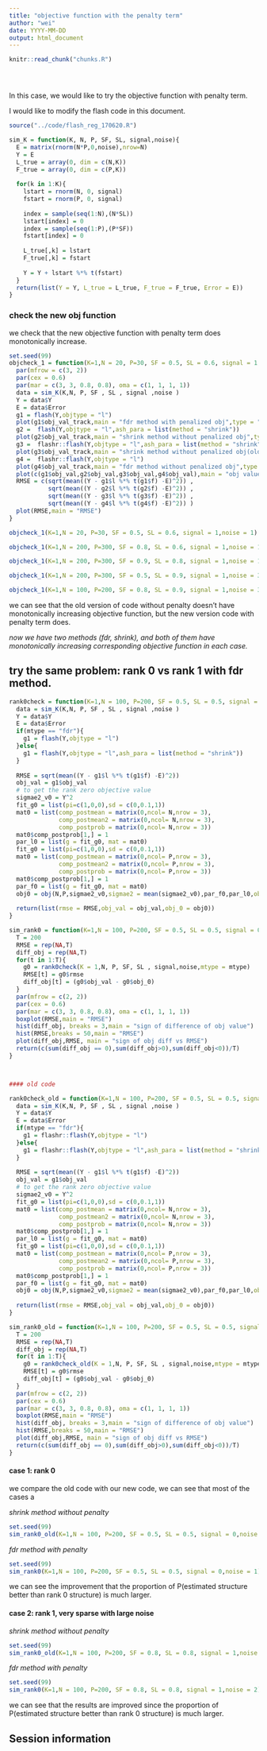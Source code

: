 ```yaml
---
title: "objective function with the penalty term"
author: "wei"
date: YYYY-MM-DD
output: html_document
---
```


<!-- The file analysis/chunks.R contains chunks that define default settings
shared across the workflowr files. -->
```r
knitr::read_chunk("chunks.R")
```

<!-- Update knitr chunk options -->
```r
```

<!-- Insert the date the file was last updated -->
```r
```

<!-- Insert the code version (Git commit SHA1) if Git repository exists and R
 package git2r is installed -->
```r
```

<!-- Add your analysis here -->

In this case, we would like to try the objective function with penalty term.

I would like to modify the flash code in this document.

```r
source("../code/flash_reg_170620.R")
```


```r
sim_K = function(K, N, P, SF, SL, signal,noise){
  E = matrix(rnorm(N*P,0,noise),nrow=N)
  Y = E
  L_true = array(0, dim = c(N,K))
  F_true = array(0, dim = c(P,K))
  
  for(k in 1:K){
    lstart = rnorm(N, 0, signal)
    fstart = rnorm(P, 0, signal)
    
    index = sample(seq(1:N),(N*SL))
    lstart[index] = 0
    index = sample(seq(1:P),(P*SF))
    fstart[index] = 0
    
    L_true[,k] = lstart
    F_true[,k] = fstart
    
    Y = Y + lstart %*% t(fstart)
  }
  return(list(Y = Y, L_true = L_true, F_true = F_true, Error = E))
}
```

### check the new obj function

we check that the new objective function with penalty term does monotonically increase.

```r
set.seed(99)
objcheck_1 = function(K=1,N = 20, P=30, SF = 0.5, SL = 0.6, signal = 1,noise = 1){
  par(mfrow = c(3, 2))
  par(cex = 0.6)
  par(mar = c(3, 3, 0.8, 0.8), oma = c(1, 1, 1, 1))
  data = sim_K(K,N, P, SF , SL , signal ,noise )
  Y = data$Y
  E = data$Error
  g1 = flash(Y,objtype = "l")
  plot(g1$obj_val_track,main = "fdr method with penalized obj",type = "l")
  g2 =  flash(Y,objtype = "l",ash_para = list(method = "shrink"))
  plot(g2$obj_val_track,main = "shrink method without penalized obj",type = "l")
  g3 =  flashr::flash(Y,objtype = "l",ash_para = list(method = "shrink"))
  plot(g3$obj_val_track,main = "shrink method without penalized obj(old)",type = "l")
  g4 =  flashr::flash(Y,objtype = "l")
  plot(g4$obj_val_track,main = "fdr method without penalized obj",type = "l")
  plot(c(g1$obj_val,g2$obj_val,g3$obj_val,g4$obj_val),main = "obj value")
  RMSE = c(sqrt(mean((Y - g1$l %*% t(g1$f) -E)^2)) ,
           sqrt(mean((Y - g2$l %*% t(g2$f) -E)^2)) ,
           sqrt(mean((Y - g3$l %*% t(g3$f) -E)^2)) ,
           sqrt(mean((Y - g4$l %*% t(g4$f) -E)^2)) )
  plot(RMSE,main = "RMSE")
}
```


```r
objcheck_1(K=1,N = 20, P=30, SF = 0.5, SL = 0.6, signal = 1,noise = 1)
```

```r
objcheck_1(K=1,N = 200, P=300, SF = 0.8, SL = 0.6, signal = 1,noise = 1)
```

```r
objcheck_1(K=1,N = 200, P=300, SF = 0.9, SL = 0.8, signal = 1,noise = 1)
```

```r
objcheck_1(K=1,N = 200, P=300, SF = 0.5, SL = 0.9, signal = 1,noise = 3)
```

```r
objcheck_1(K=1,N = 100, P=200, SF = 0.8, SL = 0.9, signal = 1,noise = 3)
```

we can see that the old version of code without penalty doesn't have monotonically increasing objective function, but the new version code with penalty term does.

*now we have two methods (fdr, shrink), and both of them have monotonically increasing corresponding objective function in each case.*

## try the same problem: rank 0 vs rank 1 with  fdr method.

```r

rank0check = function(K=1,N = 100, P=200, SF = 0.5, SL = 0.5, signal = 0,noise = 1, mtype = "fdr"){
  data = sim_K(K,N, P, SF , SL , signal ,noise )
  Y = data$Y
  E = data$Error
  if(mtype == "fdr"){
    g1 = flash(Y,objtype = "l")
  }else{
    g1 = flash(Y,objtype = "l",ash_para = list(method = "shrink"))
  }
  
  RMSE = sqrt(mean((Y - g1$l %*% t(g1$f) -E)^2)) 
  obj_val = g1$obj_val
  # to get the rank zero objective value
  sigmae2_v0 = Y^2
  fit_g0 = list(pi=c(1,0,0),sd = c(0,0.1,1))
  mat0 = list(comp_postmean = matrix(0,ncol= N,nrow = 3),
              comp_postmean2 = matrix(0,ncol= N,nrow = 3),
              comp_postprob = matrix(0,ncol= N,nrow = 3))
  mat0$comp_postprob[1,] = 1
  par_l0 = list(g = fit_g0, mat = mat0)
  fit_g0 = list(pi=c(1,0,0),sd = c(0,0.1,1))
  mat0 = list(comp_postmean = matrix(0,ncol= P,nrow = 3),
              comp_postmean2 = matrix(0,ncol= P,nrow = 3),
              comp_postprob = matrix(0,ncol= P,nrow = 3))
  mat0$comp_postprob[1,] = 1
  par_f0 = list(g = fit_g0, mat = mat0)
  obj0 = obj(N,P,sigmae2_v0,sigmae2 = mean(sigmae2_v0),par_f0,par_l0,objtype = "lowerbound_lik")
  
  return(list(rmse = RMSE,obj_val = obj_val,obj_0 = obj0))
}

sim_rank0 = function(K=1,N = 100, P=200, SF = 0.5, SL = 0.5, signal = 0,noise = 1,mtype = "fdr"){
  T = 200
  RMSE = rep(NA,T)
  diff_obj = rep(NA,T)
  for(t in 1:T){
    g0 = rank0check(K = 1,N, P, SF, SL , signal,noise,mtype = mtype)
    RMSE[t] = g0$rmse
    diff_obj[t] = (g0$obj_val - g0$obj_0)
  }
  par(mfrow = c(2, 2))
  par(cex = 0.6)
  par(mar = c(3, 3, 0.8, 0.8), oma = c(1, 1, 1, 1))
  boxplot(RMSE,main = "RMSE")
  hist(diff_obj, breaks = 3,main = "sign of difference of obj value")
  hist(RMSE,breaks = 50,main = "RMSE")
  plot(diff_obj,RMSE, main = "sign of obj diff vs RMSE")
  return(c(sum(diff_obj == 0),sum(diff_obj>0),sum(diff_obj<0))/T)
}



#### old code

rank0check_old = function(K=1,N = 100, P=200, SF = 0.5, SL = 0.5, signal = 0,noise = 1, mtype = "shrink"){
  data = sim_K(K,N, P, SF , SL , signal ,noise )
  Y = data$Y
  E = data$Error
  if(mtype == "fdr"){
    g1 = flashr::flash(Y,objtype = "l")
  }else{
    g1 = flashr::flash(Y,objtype = "l",ash_para = list(method = "shrink"))
  }
  
  RMSE = sqrt(mean((Y - g1$l %*% t(g1$f) -E)^2)) 
  obj_val = g1$obj_val
  # to get the rank zero objective value
  sigmae2_v0 = Y^2
  fit_g0 = list(pi=c(1,0,0),sd = c(0,0.1,1))
  mat0 = list(comp_postmean = matrix(0,ncol= N,nrow = 3),
              comp_postmean2 = matrix(0,ncol= N,nrow = 3),
              comp_postprob = matrix(0,ncol= N,nrow = 3))
  mat0$comp_postprob[1,] = 1
  par_l0 = list(g = fit_g0, mat = mat0)
  fit_g0 = list(pi=c(1,0,0),sd = c(0,0.1,1))
  mat0 = list(comp_postmean = matrix(0,ncol= P,nrow = 3),
              comp_postmean2 = matrix(0,ncol= P,nrow = 3),
              comp_postprob = matrix(0,ncol= P,nrow = 3))
  mat0$comp_postprob[1,] = 1
  par_f0 = list(g = fit_g0, mat = mat0)
  obj0 = obj(N,P,sigmae2_v0,sigmae2 = mean(sigmae2_v0),par_f0,par_l0,objtype = "lowerbound_lik")
  
  return(list(rmse = RMSE,obj_val = obj_val,obj_0 = obj0))
}

sim_rank0_old = function(K=1,N = 100, P=200, SF = 0.5, SL = 0.5, signal = 0,noise = 1,mtype = "shrink"){
  T = 200
  RMSE = rep(NA,T)
  diff_obj = rep(NA,T)
  for(t in 1:T){
    g0 = rank0check_old(K = 1,N, P, SF, SL , signal,noise,mtype = mtype)
    RMSE[t] = g0$rmse
    diff_obj[t] = (g0$obj_val - g0$obj_0)
  }
  par(mfrow = c(2, 2))
  par(cex = 0.6)
  par(mar = c(3, 3, 0.8, 0.8), oma = c(1, 1, 1, 1))
  boxplot(RMSE,main = "RMSE")
  hist(diff_obj, breaks = 3,main = "sign of difference of obj value")
  hist(RMSE,breaks = 50,main = "RMSE")
  plot(diff_obj,RMSE, main = "sign of obj diff vs RMSE")
  return(c(sum(diff_obj == 0),sum(diff_obj>0),sum(diff_obj<0))/T)
}
```


#### case 1: rank 0

we compare the old code with our new code, we can see that most of the cases a

*shrink method without penalty*

```r
set.seed(99)
sim_rank0_old(K=1,N = 100, P=200, SF = 0.5, SL = 0.5, signal = 0,noise = 1)
```

*fdr method with penalty*

```r
set.seed(99)
sim_rank0(K=1,N = 100, P=200, SF = 0.5, SL = 0.5, signal = 0,noise = 1)
```

we can see the improvement that the proportion of P(estimated structure better than rank 0 structure) is much larger.

#### case 2: rank 1, very sparse with large noise

*shrink method without penalty*

```r
set.seed(99)
sim_rank0_old(K=1,N = 100, P=200, SF = 0.8, SL = 0.8, signal = 1,noise = 2)
```

*fdr method with penalty*

```r
set.seed(99)
sim_rank0(K=1,N = 100, P=200, SF = 0.8, SL = 0.8, signal = 1,noise = 2)
```

we can see that the results are improved since the proportion of P(estimated structure better than rank 0 structure) is much larger.


## Session information

<!-- Insert the session information into the document -->
```r
```
